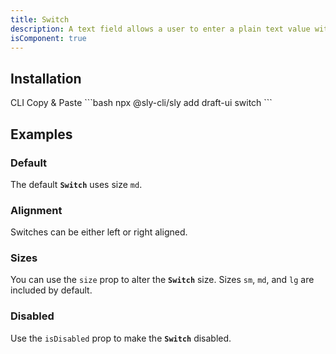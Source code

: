 ```yaml
---
title: Switch
description: A text field allows a user to enter a plain text value with a keyboard.
isComponent: true
---
```


## Installation

<Tabs>
  <TabList aria-label="Preview and Code Tabs">
      <Tab id="cli-install">CLI</Tab>
      <Tab id="manual-install">Copy & Paste</Tab>
  </TabList>
  <TabPanel id="cli-install" className="px-0 [&_pre]:mt-0">
    ```bash
    npx @sly-cli/sly add draft-ui switch
    ```
  </TabPanel>
  <TabPanel id="manual-install" className="px-0">
    <ComponentSource src="../../packages/ui/src/switch.tsx" />
  </TabPanel>
</Tabs>

## Examples

### Default

The default **`Switch`** uses size `md`.

<ComponentExample name="switch" story="default" />

### Alignment

Switches can be either left or right aligned.

<ComponentExample name="switch" story="alignment" />

### Sizes

You can use the `size` prop to alter the **`Switch`** size. Sizes `sm`, `md`, and `lg` are included by default.

<ComponentExample name="switch" story="sizes" />

### Disabled

Use the `isDisabled` prop to make the **`Switch`** disabled.

<ComponentExample name="switch" story="disabled" />
